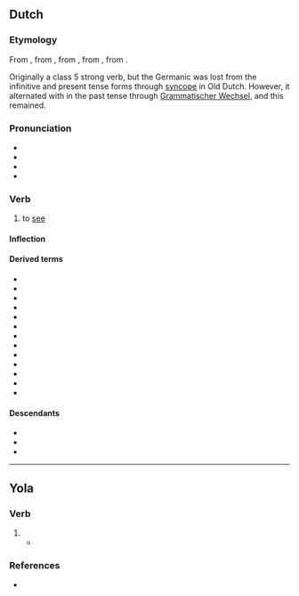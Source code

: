 {{also|Zień|žien}}
==Dutch==

===Etymology===
From {{inh|nl|dum|sien}}, from {{inh|nl|odt|sian}}, from {{inh|nl|gmw-pro|*sehwan}}, from {{inh|nl|gem-pro|*sehwaną}}, from {{der|nl|ine-pro|*sekʷ-||to see, notice}}. 

Originally a class 5 strong verb, but the Germanic {{m|gem-pro||*h}} was lost from the infinitive and present tense forms through [[syncope]] in Old Dutch. However, it alternated with {{m|gem-pro||*g}} in the past tense through [[w:Grammatischer Wechsel|Grammatischer Wechsel]], and this remained.

===Pronunciation===
* {{IPA|nl|/zin/}}
* {{audio|nl|Nl-zien.ogg|audio}}
* {{hyphenation|nl|zien}}
* {{rhymes|nl|in|s=1}}

===Verb===
{{nl-verb}}

# {{lb|nl|transitive}} to [[see]]
#: {{ux|nl|Ik '''zie''' jouw kat!|I '''see''' your cat!}}

====Inflection====
{{nl-conj-st|class=5|zie|zag|zien|zie||zaagt|vnoun=zicht|vnoung=f}}

====Derived terms====
* {{l|nl|aanzien}}
* {{l|nl|afzien}}
* {{l|nl|bezien}}
* {{l|nl|doorzien}}
* {{l|nl|graag zien}} 
* {{l|nl|herzien}}
* {{l|nl|inzien}}
* {{l|nl|neerzien}}
* {{l|nl|ongezien}}
* {{l|nl|ontzien}}
* {{l|nl|uitzien}}
* {{l|nl|voorzien}}
* {{l|nl|zien zitten}}

====Descendants====
* {{desc|af|sien}}
* {{desc|jvd|[[sien]], [[siet]]}}
* {{desc|gmw-jdt|zîn|zîne}}

----
==Yola==
 
===Verb===
{{head|yol|verb}}
 
# {{present participle of|yol|zey}}
#* {{quote-book|yol|year=1927|chapter=ZONG OF TWI MAARKEET MOANS|line=9|title=THE ANCIENT DIALECT OF THE BARONIES OF FORTH AND BARGY, COUNTY WEXFORD|passage='''Zien'''.|translation='''Saying'''.}}
 
===References===
* {{R:Browne 1927|page=129}}